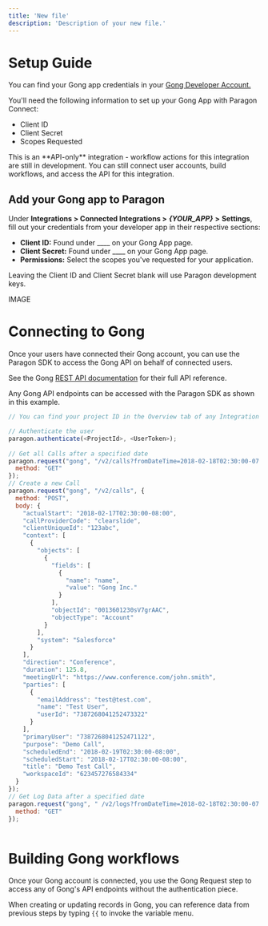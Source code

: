 ```yaml
---
title: 'New file'
description: 'Description of your new file.'
---
```


# Setup Guide

You can find your Gong app credentials in your [Gong Developer Account.](https://api.gong.io)

You'll need the following information to set up your Gong App with Paragon Connect:

* Client ID
* Client Secret
* Scopes Requested

<Info>
This is an **API-only** integration - workflow actions for this integration are still in development. You can still connect user accounts, build workflows, and access the API for this integration.
</Info>

## Add your Gong app to Paragon

Under **Integrations &gt; Connected Integrations &gt;** _**{YOUR\_APP}**_ **&gt;** **Settings**, fill out your credentials from your developer app in their respective sections:

* **Client ID:** Found under ____ on your Gong App page.
* **Client Secret:** Found under ____ on your Gong App page.
* **Permissions:** Select the scopes you've requested for your application.

<Info>
Leaving the Client ID and Client Secret blank will use Paragon development keys.
</Info>

IMAGE

# Connecting to Gong

Once your users have connected their Gong account, you can use the Paragon SDK to access the Gong API on behalf of connected users.

See the Gong [REST API documentation](https://api.gong.io) for their full API reference.

Any Gong API endpoints can be accessed with the Paragon SDK as shown in this example.

```javascript
// You can find your project ID in the Overview tab of any Integration

// Authenticate the user
paragon.authenticate(<ProjectId>, <UserToken>);
            
// Get all Calls after a specified date
paragon.request("gong", "/v2/calls?fromDateTime=2018-02-18T02:30:00-07:00", {
  method: "GET"
});
// Create a new Call
paragon.request("gong", "/v2/calls", {
  method: "POST",
  body: {
    "actualStart": "2018-02-17T02:30:00-08:00",
    "callProviderCode": "clearslide",
    "clientUniqueId": "123abc",
    "context": [
      {
        "objects": [
          {
            "fields": [
              {
                "name": "name",
                "value": "Gong Inc."
              }
            ],
            "objectId": "0013601230sV7grAAC",
            "objectType": "Account"
          }
        ],
        "system": "Salesforce"
      }
    ],
    "direction": "Conference",
    "duration": 125.8,
    "meetingUrl": "https://www.conference.com/john.smith",
    "parties": [
      {
        "emailAddress": "test@test.com",
        "name": "Test User",
        "userId": "7387268041252473322"
      }
    ],
    "primaryUser": "7387268041252471122",
    "purpose": "Demo Call",
    "scheduledEnd": "2018-02-19T02:30:00-08:00",
    "scheduledStart": "2018-02-17T02:30:00-08:00",
    "title": "Demo Test Call",
    "workspaceId": "623457276584334"
  }
});
// Get Log Data after a specified date
paragon.request("gong", " /v2/logs?fromDateTime=2018-02-18T02:30:00-07:00", {
  method: "GET"
});
  
```

# Building Gong workflows

Once your Gong account is connected, you use the Gong Request step to access any of Gong's API endpoints without the authentication piece.

When creating or updating records in Gong, you can reference data from previous steps by typing `{{` to invoke the variable menu.

